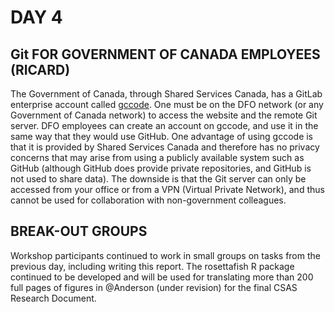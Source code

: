 # DAY 4

## Git FOR GOVERNMENT OF CANADA EMPLOYEES (RICARD)

The Government of Canada, through Shared Services Canada, has a GitLab
enterprise account called [gccode](https://gccode.ssc-spc.gc.ca "gccode
homepage"). One must be on the DFO network (or any Government of Canada
network) to access the website and the remote Git server. DFO employees can
create an account on gccode, and use it in the same way that they would use
GitHub. One advantage of using gccode is that it is provided by Shared Services
Canada and therefore has no privacy concerns that may arise from using a
publicly available system such as GitHub (although GitHub does provide private
repositories, and GitHub is not used to share data).
The downside is that the Git server
can only be accessed from your office or from a VPN (Virtual Private Network), and
thus
cannot be used for collaboration with non-government colleagues.

## BREAK-OUT GROUPS

Workshop participants continued to work in small groups on tasks from the
previous day, including writing this report. The rosettafish R package continued
to be developed and will be used for translating more than 200 full pages of 
figures in @Anderson (under revision) for the final CSAS Research Document.
